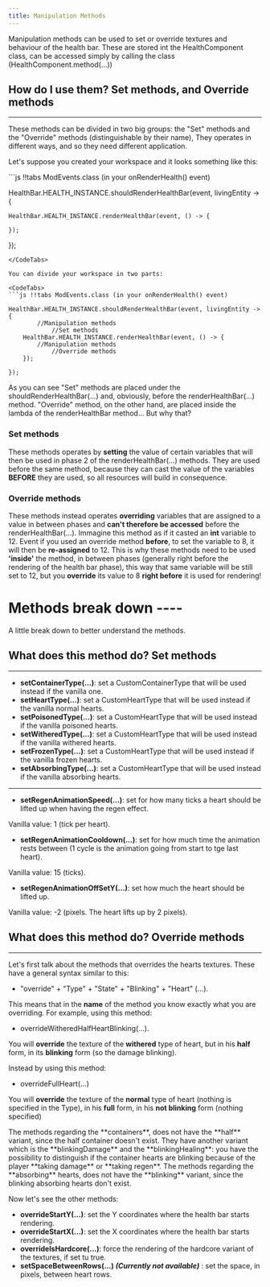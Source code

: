 ```yaml
---
title: Manipulation Methods
---
```


Manipulation methods can be used to set or override textures and behaviour of the health bar. These are stored
int the HealthComponent class, can be accessed simply by calling the class (HealthComponent.method(...))

## How do I use them? **Set methods, and Override methods**
----

These methods can be divided in two big groups: the "Set" methods and the "Override" methods (distinguishable by their name), They operates in different
ways, and so they need different application.

Let's suppose you created your workspace and it looks something like this:

<CodeTabs>
```js !!tabs ModEvents.class (in your onRenderHealth() event)

HealthBar.HEALTH_INSTANCE.shouldRenderHealthBar(event, livingEntity -> {

    HealthBar.HEALTH_INSTANCE.renderHealthBar(event, () -> {

    });

});
```
</CodeTabs>

You can divide your workspace in two parts:

<CodeTabs>
```js !!tabs ModEvents.class (in your onRenderHealth() event)

HealthBar.HEALTH_INSTANCE.shouldRenderHealthBar(event, livingEntity -> {
        //Manipulation methods
            //Set methods
    HealthBar.HEALTH_INSTANCE.renderHealthBar(event, () -> {
        //Manipulation methods
            //Override methods
    });

});
```
</CodeTabs>

As you can see "Set" methods are placed under the shouldRenderHealthBar(...) and, obviously, before the renderHealthBar(...) method. "Override" method,
on the other hand, are placed inside the lambda of the renderHealthBar method...
But why that?

### Set methods
These methods operates by **setting** the value of certain variables that will then be used in phase 2 of the renderHealthBar(...) methods.
They are used before the same method, because they can cast the value of the variables **BEFORE** they are used, so all resources will build in consequence.

### Override methods
These methods instead operates **overriding** variables that are assigned to a value in between phases and **can't therefore
be accessed** before the renderHealthBar(...).
Immagine this method as if it casted an **int** variable to 12. Event if you used an override method **before**,
to set the variable to 8, it will then be **re-assigned** to 12. This is why these methods need to be used **'inside'**
the method, in between phases (generally right before the rendering of the health bar phase),
this way that same variable will be still set to 12, but you **override** its value to 8 **right before** it is used for rendering!


# Methods break down ----
A little break down to better understand the methods.

## What does this method do? **Set methods**
----

- **setContainerType(...)**: set a CustomContainerType that will be used instead if the vanilla one.
- **setHeartType(...)**: set a CustomHeartType that will be used instead if the vanilla normal hearts.
- **setPoisonedType(...)**: set a CustomHeartType that will be used instead if the vanilla poisoned hearts.
- **setWitheredType(...)**: set a CustomHeartType that will be used instead if the vanilla withered hearts.
- **setFrozenType(...)**: set a CustomHeartType that will be used instead if the vanilla frozen hearts.
- **setAbsorbingType(...)**: set a CustomHeartType that will be used instead if the vanilla absorbing hearts.

----

- **setRegenAnimationSpeed(...)**: set for how many ticks a heart should be lifted up when having the regen effect.

Vanilla value: 1 (tick per heart).
- **setRegenAnimationCooldown(...)**: set for how much time the animation rests between (1 cycle is the animation going from start to tge last heart).

Vanilla value: 15 (ticks).
- **setRegenAnimationOffSetY(...)**: set how much the heart should be lifted up.

Vanilla value: -2 (pixels. The heart lifts up by 2 pixels).

## What does this method do? **Override methods**
----

Let's first talk about the methods that overrides the hearts textures. These have a general syntax similar to this:

- "override" + "Type" + "State" + "Blinking" +  "Heart" (...).

This means that in the **name** of the method you know exactly what you are overriding. For example, using this method:

- overrideWitheredHalfHeartBlinking(...).

You will **override** the texture of the **withered** type of heart, but in his **half** form, in its **blinking** form (so the damage blinking).

Instead by using this method:

- overrideFullHeart(...)

You will **override** the texture of the **normal** type of heart (nothing is specified in the Type), in his **full** form, in his **not blinking** form (nothing specified)

<Callout variant="info">
    The methods regarding the **containers**, does not have the **half** variant, since the half container doesn't exist.
    They have another variant which is the **blinkingDamage** and the **blinkingHealing**: you have the possibility to distinguish if the container hearts are blinking
    because of the player **taking damage** or **taking regen**.
</Callout>

<Callout variant="warning">
    The methods regarding the **absorbing** hearts, does not have the **blinking** variant, since the blinking absorbing hearts don't exist.
</Callout>

Now let's see the other methods:

- **overrideStartY(...)**: set the Y coordinates where the health bar starts rendering.
- **overrideStartX(...)**: set the X coordinates where the health bar starts rendering.
- **overrideIsHardcore(...)**: force the rendering of the hardcore variant of the textures, if set tu true.
- **setSpaceBetweenRows(...) _(Currently not available)_** : set the space, in pixels, between heart rows.